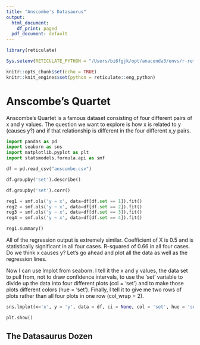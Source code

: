 ```yaml
---
title: "Anscombe's Datasaurus"
output:
  html_document:
    df_print: paged
  pdf_document: default
---
```


```r
library(reticulate)

Sys.setenv(RETICULATE_PYTHON = "/Users/bi6fgjk/opt/anaconda3/envs/r-reticulate/bin/python")

knitr::opts_chunk$set(echo = TRUE)
knitr::knit_engines$set(python = reticulate::eng_python)
```

# Anscombe's Quartet

Anscombe's Quartet is a famous dataset consisting of four different pairs of x and y values. The question we want to explore is how x is related to y (causes y?) and if that relationship is different in the four different x,y pairs.

```python
import pandas as pd
import seaborn as sns
import matplotlib.pyplot as plt
import statsmodels.formula.api as smf
```

```python
df = pd.read_csv("anscombe.csv")
```

```python
df.groupby('set').describe()
```

```python
df.groupby('set').corr()
```

```python
reg1 = smf.ols('y ~ x', data=df[df.set == 1]).fit()
reg2 = smf.ols('y ~ x', data=df[df.set == 2]).fit()
reg3 = smf.ols('y ~ x', data=df[df.set == 3]).fit()
reg4 = smf.ols('y ~ x', data=df[df.set == 4]).fit()

reg1.summary()
```

All of the regression output is extremely similar. Coefficient of X is 0.5 and is statistically significant in all four cases. R-squared of 0.66 in all four cases. Do we think x causes y? Let's go ahead and plot all the data as well as the regression lines.

Now I can use lmplot from seaborn. I tell it the x and y values, the data set to pull from, not to draw confidence intervals, to use the 'set' variable to divide up the data into four different plots (col = 'set') and to make those plots different colors (hue = 'set'). Finally, I tell it to give me two rows of plots rather than all four plots in one row (col_wrap = 2).

```python
sns.lmplot(x='x', y = 'y', data = df, ci = None, col = 'set', hue = 'set', col_wrap =2)

plt.show()
```

## The Datasaurus Dozen